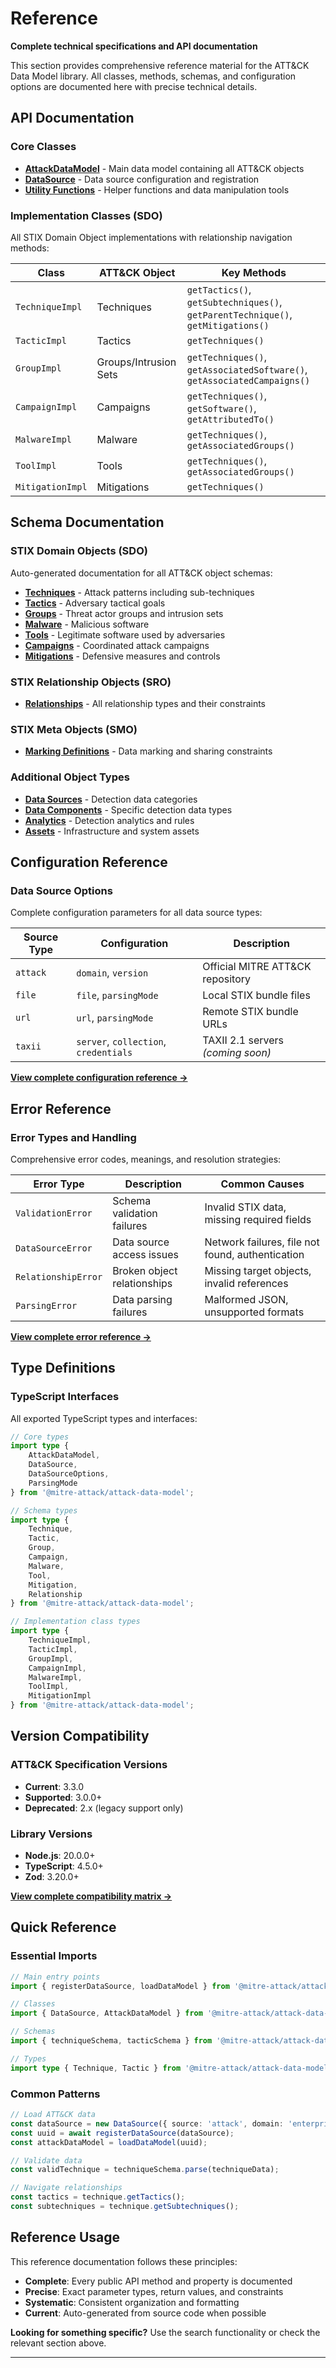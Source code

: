 
# Reference

<WorkInProgressNotice />

**Complete technical specifications and API documentation**

This section provides comprehensive reference material for the ATT&CK Data Model library. All classes, methods, schemas, and configuration options are documented here with precise technical details.

## API Documentation

### Core Classes

- **[AttackDataModel](./api/attack-data-model)** - Main data model containing all ATT&CK objects
- **[DataSource](./api/data-sources)** - Data source configuration and registration
- **[Utility Functions](./api/utilities)** - Helper functions and data manipulation tools

### Implementation Classes (SDO)

All STIX Domain Object implementations with relationship navigation methods:

| Class | ATT&CK Object | Key Methods |
|-------|---------------|-------------|
| `TechniqueImpl` | Techniques | `getTactics()`, `getSubtechniques()`, `getParentTechnique()`, `getMitigations()` |
| `TacticImpl` | Tactics | `getTechniques()` |
| `GroupImpl` | Groups/Intrusion Sets | `getTechniques()`, `getAssociatedSoftware()`, `getAssociatedCampaigns()` |
| `CampaignImpl` | Campaigns | `getTechniques()`, `getSoftware()`, `getAttributedTo()` |
| `MalwareImpl` | Malware | `getTechniques()`, `getAssociatedGroups()` |
| `ToolImpl` | Tools | `getTechniques()`, `getAssociatedGroups()` |
| `MitigationImpl` | Mitigations | `getTechniques()` |

## Schema Documentation

### STIX Domain Objects (SDO)

Auto-generated documentation for all ATT&CK object schemas:

- **[Techniques](./schemas/sdo/technique.schema)** - Attack patterns including sub-techniques
- **[Tactics](./schemas/sdo/tactic.schema)** - Adversary tactical goals
- **[Groups](./schemas/sdo/group.schema)** - Threat actor groups and intrusion sets
- **[Malware](./schemas/sdo/malware.schema)** - Malicious software
- **[Tools](./schemas/sdo/tool.schema)** - Legitimate software used by adversaries
- **[Campaigns](./schemas/sdo/campaign.schema)** - Coordinated attack campaigns
- **[Mitigations](./schemas/sdo/mitigation.schema)** - Defensive measures and controls

### STIX Relationship Objects (SRO)

- **[Relationships](./schemas/sro/relationship.schema)** - All relationship types and their constraints

### STIX Meta Objects (SMO)

- **[Marking Definitions](./schemas/smo/marking-definition.schema)** - Data marking and sharing constraints

### Additional Object Types

- **[Data Sources](./schemas/sdo/data-source.schema)** - Detection data categories
- **[Data Components](./schemas/sdo/data-component.schema)** - Specific detection data types
- **[Analytics](./schemas/sdo/analytic.schema)** - Detection analytics and rules
- **[Assets](./schemas/sdo/asset.schema)** - Infrastructure and system assets

## Configuration Reference

### Data Source Options

Complete configuration parameters for all data source types:

| Source Type | Configuration | Description |
|-------------|---------------|-------------|
| `attack` | `domain`, `version` | Official MITRE ATT&CK repository |
| `file` | `file`, `parsingMode` | Local STIX bundle files |
| `url` | `url`, `parsingMode` | Remote STIX bundle URLs |
| `taxii` | `server`, `collection`, `credentials` | TAXII 2.1 servers *(coming soon)* |

**[View complete configuration reference →](./configuration)**

## Error Reference

### Error Types and Handling

Comprehensive error codes, meanings, and resolution strategies:

| Error Type | Description | Common Causes |
|------------|-------------|---------------|
| `ValidationError` | Schema validation failures | Invalid STIX data, missing required fields |
| `DataSourceError` | Data source access issues | Network failures, file not found, authentication |
| `RelationshipError` | Broken object relationships | Missing target objects, invalid references |
| `ParsingError` | Data parsing failures | Malformed JSON, unsupported formats |

**[View complete error reference →](./errors)**

## Type Definitions

### TypeScript Interfaces

All exported TypeScript types and interfaces:

```typescript
// Core types
import type {
    AttackDataModel,
    DataSource,
    DataSourceOptions,
    ParsingMode
} from '@mitre-attack/attack-data-model';

// Schema types
import type {
    Technique,
    Tactic,
    Group,
    Campaign,
    Malware,
    Tool,
    Mitigation,
    Relationship
} from '@mitre-attack/attack-data-model';

// Implementation class types
import type {
    TechniqueImpl,
    TacticImpl,
    GroupImpl,
    CampaignImpl,
    MalwareImpl,
    ToolImpl,
    MitigationImpl
} from '@mitre-attack/attack-data-model';
```

## Version Compatibility

### ATT&CK Specification Versions

- **Current**: 3.3.0
- **Supported**: 3.0.0+
- **Deprecated**: 2.x (legacy support only)

### Library Versions

- **Node.js**: 20.0.0+
- **TypeScript**: 4.5.0+
- **Zod**: 3.20.0+

**[View complete compatibility matrix →](../explanation/compatibility)**

## Quick Reference

### Essential Imports

```typescript
// Main entry points
import { registerDataSource, loadDataModel } from '@mitre-attack/attack-data-model';

// Classes
import { DataSource, AttackDataModel } from '@mitre-attack/attack-data-model';

// Schemas
import { techniqueSchema, tacticSchema } from '@mitre-attack/attack-data-model';

// Types
import type { Technique, Tactic } from '@mitre-attack/attack-data-model';
```

### Common Patterns

```typescript
// Load ATT&CK data
const dataSource = new DataSource({ source: 'attack', domain: 'enterprise-attack' });
const uuid = await registerDataSource(dataSource);
const attackDataModel = loadDataModel(uuid);

// Validate data
const validTechnique = techniqueSchema.parse(techniqueData);

// Navigate relationships
const tactics = technique.getTactics();
const subtechniques = technique.getSubtechniques();
```

## Reference Usage

This reference documentation follows these principles:

- **Complete**: Every public API method and property is documented
- **Precise**: Exact parameter types, return values, and constraints
- **Systematic**: Consistent organization and formatting
- **Current**: Auto-generated from source code when possible

**Looking for something specific?** Use the search functionality or check the relevant section above.

---
